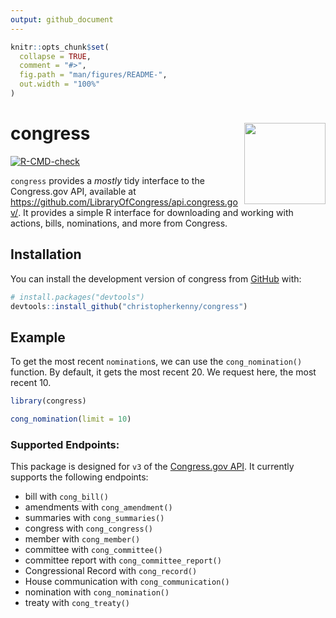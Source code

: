 ```yaml
---
output: github_document
---
```


<!-- README.md is generated from README.Rmd. Please edit that file -->

```r
knitr::opts_chunk$set(
  collapse = TRUE,
  comment = "#>",
  fig.path = "man/figures/README-",
  out.width = "100%"
)
```

# congress <img src="man/figures/logo.png" align="right" height="130" />

<!-- badges: start -->
[![R-CMD-check](https://github.com/christopherkenny/congress/actions/workflows/R-CMD-check.yaml/badge.svg)](https://github.com/christopherkenny/congress/actions/workflows/R-CMD-check.yaml)
<!-- badges: end -->

`congress` provides a *mostly* tidy interface to the Congress.gov API, available at <https://github.com/LibraryOfCongress/api.congress.gov/>.
It provides a simple R interface for downloading and working with actions, bills, nominations, and more from Congress.

## Installation

You can install the development version of congress from [GitHub](https://github.com/) with:

``` r
# install.packages("devtools")
devtools::install_github("christopherkenny/congress")
```

## Example

To get the most recent `nomination`s, we can use the `cong_nomination()` function. By default, it gets the most recent 20. We request here, the most recent 10.

```r
library(congress)

cong_nomination(limit = 10)
```

### Supported Endpoints:

This package is designed for `v3` of the [Congress.gov API](https://github.com/LibraryOfCongress/api.congress.gov/). It currently supports the following endpoints:

- bill with `cong_bill()`
- amendments with `cong_amendment()`
- summaries with `cong_summaries()`
- congress with `cong_congress()`
- member with `cong_member()`
- committee with `cong_committee()`
- committee report with `cong_committee_report()`
- Congressional Record with `cong_record()`
- House communication with `cong_communication()`
- nomination with `cong_nomination()`
- treaty with `cong_treaty()`
